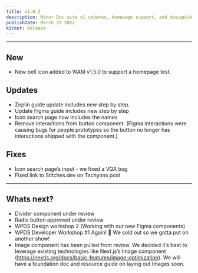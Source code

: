 ```yaml
---
title: v1.0.2
description: Minor Doc site v1 updates, homepage support, and design/dev workshop/outreach. 
publishDate: March 29 2022
kicker: Release
---
```


---

## <Change type="New">New</Change>

- New bell icon added to WAM v1.5.0 to support a homepage test. 

## <Change type="Updates">Updates</Change>

- Zeplin guide update includes new step by step.
- Update Figma guide includes new step by step
- Icon search page now includes the names
- Remove interactions from button component. (Figma interactions were causing bugs for people prototypes so the button no longer has interactions shipped with the component.)

## <Change type="Fixes">Fixes</Change>

- Icon search page’s input - we fixed a VQA bug
- Fixed link to Stitches.dev on Tachyons post

---

## Whats next?

- Divider component under review
- Radio button approved under review
- WPDS Design workshop 2 (Working with our new Figma components)
- WPDS Developer Workshop #1 Again! 🥳 We sold out so we gotta put on another show!
- Image component has been pulled from review. We decided it’s best to leverage existing technologies like Next.js’s Image component (https://nextjs.org/docs/basic-features/image-optimization). We will have a foundation doc and resource guide on laying out Images soon.
